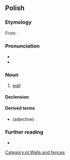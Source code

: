 {{also|ścianą}}
==Polish==

===Etymology===
From {{inh|pl|sla-pro|*stěna}}.

===Pronunciation===
* {{pl-IPA}}
* {{audio|Pl-ściana.ogg|audio|lang=pl}}

===Noun===
{{pl-noun|f}}

# [[wall]]

====Declension====
{{pl-decl-noun-f|ścia|n}}

====Derived terms====
* {{l|pl|ścienny}} (adjective)

===Further reading===
* {{R:PWN}}

[[Category:pl:Walls and fences]]